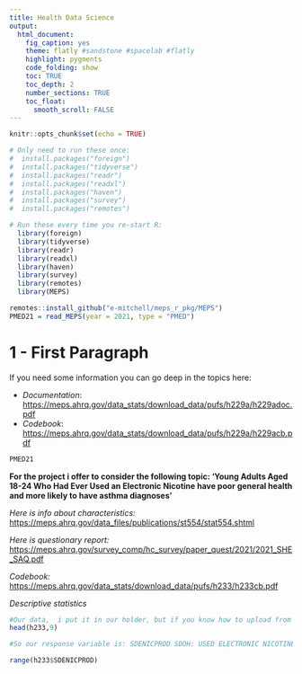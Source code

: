 ```yaml
---
title: Health Data Science
output:
  html_document:
    fig_caption: yes
    theme: flatly #sandstone #spacelab #flatly
    highlight: pygments
    code_folding: show
    toc: TRUE
    toc_depth: 2
    number_sections: TRUE
    toc_float:
      smooth_scroll: FALSE
---
```


```r
knitr::opts_chunk$set(echo = TRUE)
```

```r
# Only need to run these once:
#  install.packages("foreign")  
#  install.packages("tidyverse")
#  install.packages("readr")
#  install.packages("readxl")
#  install.packages("haven")
#  install.packages("survey")
#  install.packages("remotes")

# Run these every time you re-start R:
  library(foreign)
  library(tidyverse)
  library(readr)
  library(readxl)
  library(haven)
  library(survey)
  library(remotes)
  library(MEPS)
```

```r
remotes::install_github("e-mitchell/meps_r_pkg/MEPS")
PMED21 = read_MEPS(year = 2021, type = "PMED")
```

# 1 - First Paragraph

If you need some information you can go deep in the topics here:

-   *Documentation*: <https://meps.ahrq.gov/data_stats/download_data/pufs/h229a/h229adoc.pdf>
-   *Codebook*: <https://meps.ahrq.gov/data_stats/download_data/pufs/h229a/h229acb.pdf>

```r
PMED21
``` 


**For the project i offer to consider the following topic: 'Young Adults Aged 18-24 Who Had Ever Used an Electronic Nicotine have poor general health and more likely to have asthma diagnoses'**

*Here is info about characteristics:* <https://meps.ahrq.gov/data_files/publications/st554/stat554.shtml>

*Here is questionary report:* <https://meps.ahrq.gov/survey_comp/hc_survey/paper_quest/2021/2021_SHE_SAQ.pdf>

*Codebook:* <https://meps.ahrq.gov/data_stats/download_data/pufs/h233/h233cb.pdf>

*Descriptive statistics*

```r
#Our data,  i put it in our holder, but if you know how to upload from github MEPS you can do it.
head(h233,9)

```

```r
#So our response variable is: SDENICPROD SDOH: USED ELECTRONIC NICOTINE PROD and ADSMOK42 SAQ: CURRENTLY SMOKE

range(h233$SDENICPROD)
```

